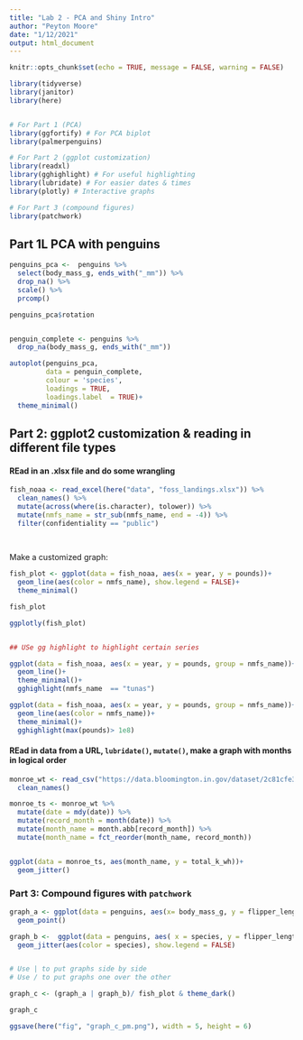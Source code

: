 ```yaml
---
title: "Lab 2 - PCA and Shiny Intro"
author: "Peyton Moore"
date: "1/12/2021"
output: html_document
---
```


```r
knitr::opts_chunk$set(echo = TRUE, message = FALSE, warning = FALSE)

library(tidyverse)
library(janitor)
library(here)


# For Part 1 (PCA)
library(ggfortify) # For PCA biplot
library(palmerpenguins)

# For Part 2 (ggplot customization)
library(readxl)
library(gghighlight) # For useful highlighting
library(lubridate) # For easier dates & times
library(plotly) # Interactive graphs

# For Part 3 (compound figures)
library(patchwork)
```


## Part 1L PCA with penguins

```r
penguins_pca <-  penguins %>% 
  select(body_mass_g, ends_with("_mm")) %>% 
  drop_na() %>% 
  scale() %>% 
  prcomp()

penguins_pca$rotation


penguin_complete <- penguins %>% 
  drop_na(body_mass_g, ends_with("_mm"))

autoplot(penguins_pca, 
         data = penguin_complete, 
         colour = 'species', 
         loadings = TRUE, 
         loadings.label  = TRUE)+
  theme_minimal()


```


## Part 2: ggplot2 customization & reading in different file types 

#### REad in an .xlsx file and do some wrangling

```r
fish_noaa <- read_excel(here("data", "foss_landings.xlsx")) %>% 
  clean_names() %>% 
  mutate(across(where(is.character), tolower)) %>% 
  mutate(nmfs_name = str_sub(nmfs_name, end = -4)) %>% 
  filter(confidentiality == "public")
  
  
```

Make a customized graph: 

```r

fish_plot <- ggplot(data = fish_noaa, aes(x = year, y = pounds))+
  geom_line(aes(color = nmfs_name), show.legend = FALSE)+
  theme_minimal()

fish_plot

ggplotly(fish_plot)


## USe gg highlight to highlight certain series 

ggplot(data = fish_noaa, aes(x = year, y = pounds, group = nmfs_name))+
  geom_line()+
  theme_minimal()+
  gghighlight(nmfs_name  == "tunas")

ggplot(data = fish_noaa, aes(x = year, y = pounds, group = nmfs_name))+
  geom_line(aes(color = nmfs_name))+
  theme_minimal()+
  gghighlight(max(pounds)> 1e8)

```


#### REad in data from a URL, `lubridate()`, `mutate()`, make a graph with months in logical order 


```r
monroe_wt <- read_csv("https://data.bloomington.in.gov/dataset/2c81cfe3-62c2-46ed-8fcf-83c1880301d1/resource/13c8f7aa-af51-4008-80a9-56415c7c931e/download/mwtpdailyelectricitybclear.csv") %>% 
  clean_names()


```



```r
monroe_ts <- monroe_wt %>% 
  mutate(date = mdy(date)) %>% 
  mutate(record_month = month(date)) %>% 
  mutate(month_name = month.abb[record_month]) %>% 
  mutate(month_name = fct_reorder(month_name, record_month))


ggplot(data = monroe_ts, aes(month_name, y = total_k_wh))+
  geom_jitter()
```

### Part 3: Compound figures with `patchwork`


```r
graph_a <- ggplot(data = penguins, aes(x= body_mass_g, y = flipper_length_mm))+
  geom_point()

graph_b <-  ggplot(data = penguins, aes( x = species, y = flipper_length_mm))+
  geom_jitter(aes(color = species), show.legend = FALSE)


# Use | to put graphs side by side 
# Use / to put graphs one over the other 

graph_c <- (graph_a | graph_b)/ fish_plot & theme_dark()

graph_c

ggsave(here("fig", "graph_c_pm.png"), width = 5, height = 6)

```


